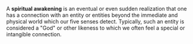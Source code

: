 A '''spiritual awakening''' is an eventual or even sudden realization that one has a connection with an entity or entities beyond the immediate and physical world which our five senses detect.  Typically, such an entity is considered a "God" or other likeness to which we often feel a special or intangible connection.